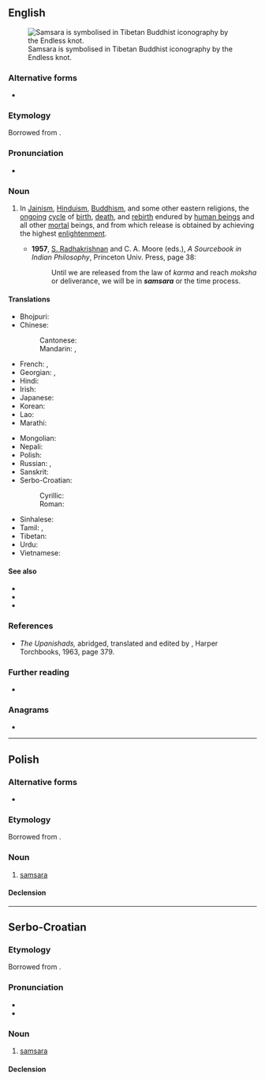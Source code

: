 {{also|saṃsāra}}
==English==
{{wikipedia}}
[[File:EndlessKnot03d.png|thumb|right|Samsara is symbolised in Tibetan Buddhist iconography by the Endless knot.]]

===Alternative forms===
* {{l|en|saṃsāra}}

===Etymology===
Borrowed from {{bor|en|sa|संसार}}.

===Pronunciation===
* {{a|GA}} {{IPA|en|/sʌmˈsɑɹə/}}

===Noun===
{{en-noun|~}}

# {{lb|en|philosophy|religion}} In [[Jainism]], [[Hinduism]], [[Buddhism]], and some other eastern religions, the [[ongoing]] [[cycle]] of [[birth]], [[death]], and [[rebirth]] endured by [[human being]]s and all other [[mortal]] beings, and from which release is obtained by achieving the highest [[enlightenment]].
#* '''1957''', [[w:Sarvepalli_Radhakrishnan|S. Radhakrishnan]] and C. A. Moore (eds.), ''A Sourcebook in Indian Philosophy'', Princeton Univ. Press, page 38:
#*: Until we are released from the law of ''karma'' and reach ''moksha'' or deliverance, we will be in '''''samsara''''' or the time process.

====Translations====
{{trans-top|cycle of reincarnation}}
* Bhojpuri: {{t|bho|संसार}}
* Chinese:
*: Cantonese: {{t|yue|輪迴|tr=leon4 wui4}}
*: Mandarin: {{t+|cmn|輪迴}}, {{t+|cmn|轮回|tr=lúnhuí}}
* French: {{t+|fr|samsara|m}}, {{t+|fr|samsâra|m}}
* Georgian: {{t|ka|სამსარა}}, {{t|ka|სანსარა}}
* Hindi: {{t+|hi|संसार}}
* Irish: {{t|ga|samsara|m}}
* Japanese: {{t|ja|輪廻|tr=rinne}}
* Korean: {{t+|ko|윤회}}
* Lao: {{t|lo|ສັງສາລະວັດ}}
* Marathi: {{t|mr|संसार}}
{{trans-mid}}
* Mongolian: {{t+|mn|сансар}}
* Nepali: {{t|ne|संसार}}
* Polish: {{t+|pl|samsara|f}}
* Russian: {{t+|ru|санса́ра|f}}, {{t+|ru|самса́ра|f}}
* Sanskrit: {{t+|sa|संसार}}
* Serbo-Croatian:
*: Cyrillic: {{t|sh|самса̀ра|f}}
*: Roman: {{t+|sh|samsàra|f}}
* Sinhalese: {{t|si|සංසාරය}}
* Tamil: {{t+|ta|சம்சாரம்}}, {{t|ta|பிறவிச்சுழற்சி}}
* Tibetan: {{t|bo|འཁོར་བ།}}
* Urdu: {{t|ur|سنسار|tr=sansār}}
* Vietnamese: {{t+check|vi|luân hồi}}
{{trans-bottom}}

====See also====
* {{l|en|reincarnation}}
* {{l|en|metempsychosis}}
* {{l|en|transmigration}}

===References===
* ''The Upanishads,'' abridged, translated and edited by {{w|Swami Nikhilananda}}, Harper Torchbooks, 1963, page 379.

===Further reading===
* {{R:OneLook}}

===Anagrams===
* {{anagrams|en|a=aaamrss|asramas|assamar|samaras}}

----

==Polish==

===Alternative forms===
* {{l|pl|sansara}}

===Etymology===
Borrowed from {{bor|pl|sa|संसार}}.

===Noun===
{{pl-noun|f}}

# [[#English|samsara]]

====Declension====
{{pl-decl-noun-f|samsa|r}}

----

==Serbo-Croatian==

===Etymology===
Borrowed from {{bor|sh|sa|संसार}}.

===Pronunciation===
* {{IPA|sh|/samsǎra/}}
* {{hyphenation|sh|sam|sa|ra}}

===Noun===
{{sh-noun|g=f|head=samsàra}}

# {{lb|sh|uncountable}} [[#English|samsara]]

====Declension====
{{sh-decl-noun-unc
|samsara
|samsare
|samsari
|samsaru
|samsaro
|samsari
|samsarom
}}